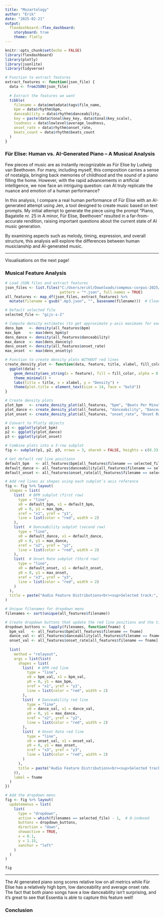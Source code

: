 ```yaml
---
title: "Mozartology"
author: "Erik"
date: "2025-02-21"
output: 
  flexdashboard::flex_dashboard:
    storyboard: true
    theme: flatly
---
```


```r
knitr::opts_chunk$set(echo = FALSE)
library(flexdashboard)
library(plotly)
library(jsonlite)
library(tidyverse)

# Function to extract features
extract_features <- function(json_file) {
  data <- fromJSON(json_file)
  
  # Extract the features we want
  tibble(
    filename = data$metadata$tags$file_name,
    bpm = data$rhythm$bpm,
    danceability = data$rhythm$danceability,
    key = paste(data$tonal$key_key, data$tonal$key_scale),
    loudness = data$lowlevel$average_loudness,
    onset_rate = data$rhythm$onset_rate,
    beats_count = data$rhythm$beats_count
  )
}
```

### Für Elise: Human vs. AI-Generated Piano – A Musical Analysis
Few pieces of music are as instantly recognizable as Für Elise by Ludwig van Beethoven. For many, including myself, this composition carries a sense of nostalgia, bringing back memories of childhood and the sound of a piano filling the home. However, with the rapid advancements in artificial intelligence, we now face an intriguing question: can AI truly replicate the nuance and emotion of a human performance?

In this analysis, I compare a real human performance of Für Elise with an AI-generated attempt using Jen, a tool designed to create music based on text prompts. My initial attempt to generate the piece using the prompt "Piano, Bagatelle nr. 25 in A minor, Für Elise, Beethoven" resulted in a far-from-accurate rendition, raising important questions about the current state of AI music generation.

By examining aspects such as melody, timing, expression, and overall structure, this analysis will explore the differences between human musicianship and AI-generated music.

***

Visualisations on the next page!

### Musical Feature Analysis
```r
# Load JSON files and extract features
json_files <- list.files("C:/Users/erikl/Downloads/compmus-corpus-2025/features", 
                         pattern = "*.json", full.names = TRUE)
all_features <- map_df(json_files, extract_features) %>%
  mutate(filename = gsub(".mp3.json", "", basename(filename)))  # Clean filenames

# Default selected file
selected_file <- "gijs-s-2"

# Compute density estimates (to get approximate y-axis maximums for each feature)
dens_bpm   <- density(all_features$bpm)
max_bpm    <- max(dens_bpm$y)
dens_dance <- density(all_features$danceability)
max_dance  <- max(dens_dance$y)
dens_onset <- density(all_features$onset_rate)
max_onset  <- max(dens_onset$y)

# Function to create density plots WITHOUT red lines
create_density_plot <- function(data, feature, title, xlabel, fill_color) {
  ggplot(data) +
    geom_density(aes_string(x = feature), fill = fill_color, alpha = 0.6) +
    theme_minimal() +
    labs(title = title, x = xlabel, y = "Density") +
    theme(plot.title = element_text(size = 14, face = "bold"))
}

# Create density plots
plot_bpm   <- create_density_plot(all_features, "bpm", "Beats Per Minute (BPM)", "BPM", "lightblue")
plot_dance <- create_density_plot(all_features, "danceability", "Danceability Score (0-1)", "Danceability", "lightgreen")
plot_onset <- create_density_plot(all_features, "onset_rate", "Onset Rate (Events per Second)", "Onset Rate", "lightsalmon")

# Convert to Plotly objects
p1 <- ggplotly(plot_bpm)
p2 <- ggplotly(plot_dance)
p3 <- ggplotly(plot_onset)

# Combine plots into a 3-row subplot
fig <- subplot(p1, p2, p3, nrows = 3, shareX = FALSE, heights = c(0.33, 0.33, 0.33))

# Get default red line positions
default_bpm   <- all_features$bpm[all_features$filename == selected_file]
default_dance <- all_features$danceability[all_features$filename == selected_file]
default_onset <- all_features$onset_rate[all_features$filename == selected_file]

# Add red lines as shapes using each subplot’s axis reference
fig <- fig %>% layout(
  shapes = list(
    list(  # BPM subplot (first row)
      type = "line",
      x0 = default_bpm, x1 = default_bpm,
      y0 = 0, y1 = max_bpm,
      xref = "x1", yref = "y1",
      line = list(color = "red", width = 2)
    ),
    list(  # Danceability subplot (second row)
      type = "line",
      x0 = default_dance, x1 = default_dance,
      y0 = 0, y1 = max_dance,
      xref = "x2", yref = "y2",
      line = list(color = "red", width = 2)
    ),
    list(  # Onset Rate subplot (third row)
      type = "line",
      x0 = default_onset, x1 = default_onset,
      y0 = 0, y1 = max_onset,
      xref = "x3", yref = "y3",
      line = list(color = "red", width = 2)
    )
  ),
  title = paste("Audio Feature Distributions<br><sup>Selected track:", selected_file, "</sup>")
)

# Unique filenames for dropdown menu
filenames <- sort(unique(all_features$filename))

# Create dropdown buttons that update the red line positions and the title.
dropdown_buttons <- lapply(filenames, function(fname) {
  bpm_val   <- all_features$bpm[all_features$filename == fname]
  dance_val <- all_features$danceability[all_features$filename == fname]
  onset_val <- all_features$onset_rate[all_features$filename == fname]
  
  list(
    method = "relayout",
    args = list(list(
      shapes = list(
        list(  # BPM red line
          type = "line",
          x0 = bpm_val, x1 = bpm_val,
          y0 = 0, y1 = max_bpm,
          xref = "x1", yref = "y1",
          line = list(color = "red", width = 2)
        ),
        list(  # Danceability red line
          type = "line",
          x0 = dance_val, x1 = dance_val,
          y0 = 0, y1 = max_dance,
          xref = "x2", yref = "y2",
          line = list(color = "red", width = 2)
        ),
        list(  # Onset Rate red line
          type = "line",
          x0 = onset_val, x1 = onset_val,
          y0 = 0, y1 = max_onset,
          xref = "x3", yref = "y3",
          line = list(color = "red", width = 2)
        )
      ),
      title = paste("Audio Feature Distributions<br><sup>Selected track:", fname, "</sup>")
    )),
    label = fname
  )
})

# Add the dropdown menu
fig <- fig %>% layout(
  updatemenus = list(
    list(
      type = "dropdown",
      active = which(filenames == selected_file) - 1,  # 0-indexed
      buttons = dropdown_buttons,
      direction = "down",
      showactive = TRUE,
      x = 0.1,
      y = 1.15,
      xanchor = "left"
    )
  )
)

fig
```

***

The AI generated piano song scores relative low on all metrics while Für Elise has a relatively high bpm, low danceability and average onset rate. The fact that both piano songs have a low danceability isn't surprising, and it's great to see that Essentia is able to capture this feature well! 

### Conclusion 
